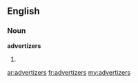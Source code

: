 ==English==

===Noun===
'''advertizers'''

# {{plural of|[[advertizer]]}}

[[ar:advertizers]]
[[fr:advertizers]]
[[my:advertizers]]
